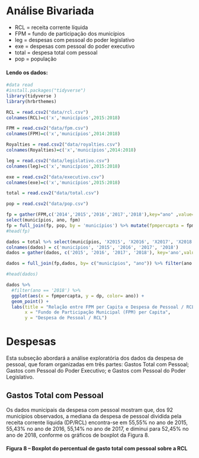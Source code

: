 
# Análise Bivariada


- RCL = receita corrente líquida 
- FPM = fundo de participação dos municípios 
- leg = despesas com pessoal do poder legislativo 
- exe = despesas com pessoal do poder executivo 
- total = despesa total com pessoal 
- pop = população 


#### Lendo os dados:

```r
#data read 
#install.packages("tidyverse")
library(tidyverse )
library(hrbrthemes)

RCL = read.csv2("data/rcl.csv")
colnames(RCL)=c('x','municípios',2015:2018)

FPM = read.csv2("data/fpm.csv")
colnames(FPM)=c('x','municípios',2014:2018)

Royalties = read.csv2("data/royalties.csv")
colnames(Royalties)=c('x','municípios',2014:2018)

leg = read.csv2("data/legislativo.csv")
colnames(leg)=c('x','municípios',2015:2018)

exe = read.csv2("data/executivo.csv")
colnames(exe)=c('x','municípios',2015:2018)

total = read.csv2("data/total.csv")

pop = read.csv2("data/pop.csv")
```

```r
fp = gather(FPM,c('2014','2015','2016','2017','2018'),key="ano" ,value=fpm) %>% 
select(municípios, ano, fpm)
fp = full_join(fp, pop, by = 'municípios') %>% mutate(fpmpercapta = fpm / populacao)
#head(fp)

dados = total %>% select(municípios, 'X2015', 'X2016', 'X2017', 'X2018')
colnames(dados) = c('municípios', '2015', '2016', '2017', '2018')
dados = gather(dados, c('2015', '2016', '2017', '2018'), key='ano',value = 'dp' )

dados = full_join(fp,dados, by= c("municípios", "ano")) %>% filter(ano != '2014')

#head(dados)

dados %>% 
  #filter(ano == '2018') %>% 
  ggplot(aes(x = fpmpercapta, y = dp, color= ano)) +
  geom_point() +
  labs(title = "Relação entre FPM per Capita e Despesa de Pessoal / RCL - 2018",
       x = "Fundo de Participação Municipal (FPM) per Capita",
       y = "Despesa de Pessoal / RCL")
```


# Despesas

Esta subseção abordará a análise exploratória dos dados da despesa de pessoal, que foram organizadas em três partes: Gastos Total com Pessoal; Gastos com Pessoal do Poder Executivo; e Gastos com Pessoal do Poder Legislativo.

## Gastos Total com Pessoal

Os dados municipais da despesa com pessoal mostram que, dos 92 municípios observados, a mediana da despesa de pessoal dividida pela receita corrente líquida (DP/RCL) encontra-se em 55,55% no ano de 2015, 55,43% no ano de 2016, 55,14% no ano de 2017, e diminui para 52,45% no ano de 2018, conforme os gráficos de boxplot da Figura 8.

#### Figura 8 – Boxplot do percentual de gasto total com pessoal sobre a RCL
